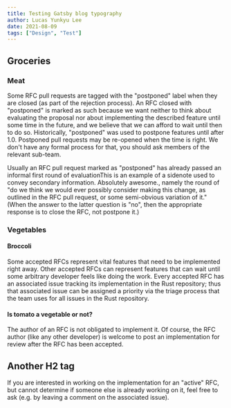 ```yaml
---
title: Testing Gatsby blog typography
author: Lucas Yunkyu Lee
date: 2021-08-09
tags: ["Design", "Test"]
---
```


## Groceries

### Meat

Some RFC pull requests are tagged with the "postponed" label when they are closed (as part of the rejection process).
An RFC closed with "postponed" is marked as such because we want neither to think about evaluating the proposal nor about implementing the described feature until some time in the future, and we believe that we can afford to wait until then to do so.
Historically, "postponed" was used to postpone features until after 1.0.
Postponed pull requests may be re-opened when the time is right.
We don't have any formal process for that, you should ask members of the relevant sub-team.

Usually an RFC pull request marked as "postponed" has already passed an informal first round of evaluation<Sidenote>This is an example of a sidenote used to convey secondary information. Absolutely awesome.</Sidenote>,
namely the round of "do we think we would ever possibly consider making this change,
as outlined in the RFC pull request, or some semi-obvious variation of it."
(When the answer to the latter question is "no", then the appropriate response is to close the RFC, not postpone it.)

### Vegetables

#### Broccoli

Some accepted RFCs represent vital features that need to be implemented right away.
Other accepted RFCs can represent features that can wait until some arbitrary developer feels like doing the work.
Every accepted RFC has an associated issue tracking its implementation in the Rust repository; thus that associated issue can be assigned a priority via the triage process that the team uses for all issues in the Rust repository.

#### Is tomato a vegetable or not?

The author of an RFC is not obligated to implement it.
Of course, the RFC author (like any other developer) is welcome to post an implementation for review after the RFC has been accepted.

## Another H2 tag

If you are interested in working on the implementation for an "active" RFC, but cannot determine if someone else is already working on it, feel free to ask (e.g.
by leaving a comment on the associated issue).
